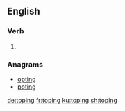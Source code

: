 
==English==

===Verb===
{{head|en|present participle}}

# {{present participle of|tope|lang=en}}

===Anagrams===
* [[opting#English|opting]]
* [[poting#English|poting]]

[[de:toping]]
[[fr:toping]]
[[ku:toping]]
[[sh:toping]]